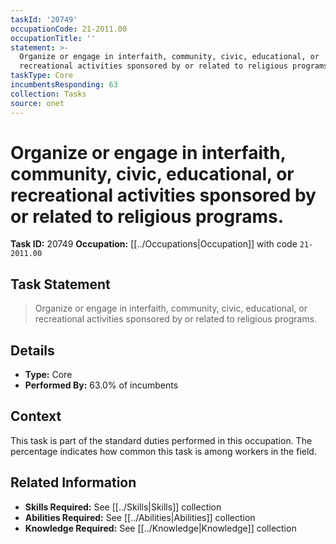 ```yaml
---
taskId: '20749'
occupationCode: 21-2011.00
occupationTitle: ''
statement: >-
  Organize or engage in interfaith, community, civic, educational, or
  recreational activities sponsored by or related to religious programs.
taskType: Core
incumbentsResponding: 63
collection: Tasks
source: onet
---
```

# Organize or engage in interfaith, community, civic, educational, or recreational activities sponsored by or related to religious programs.

**Task ID:** 20749
**Occupation:** [[../Occupations|Occupation]] with code `21-2011.00`

## Task Statement

> Organize or engage in interfaith, community, civic, educational, or recreational activities sponsored by or related to religious programs.

## Details

- **Type:** Core
- **Performed By:** 63.0% of incumbents

## Context

This task is part of the standard duties performed in this occupation. The percentage indicates how common this task is among workers in the field.

## Related Information

- **Skills Required:** See [[../Skills|Skills]] collection
- **Abilities Required:** See [[../Abilities|Abilities]] collection
- **Knowledge Required:** See [[../Knowledge|Knowledge]] collection
